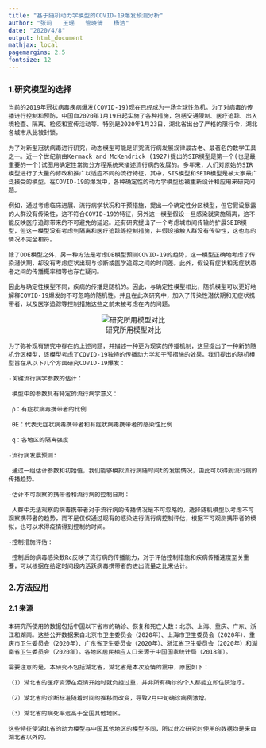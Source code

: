 ```yaml
---
title: "基于随机动力学模型的COVID-19爆发预测分析"
author: "张莉   王瑶   管晓倩   杨洁"
date: "2020/4/8"
output: html_document
mathjax: local
pagemargins: 2.5
fontsize: 12
---
```

### 1.研究模型的选择

    当前的2019年冠状病毒疾病爆发(COVID-19)现在已经成为一场全球性危机。为了对病毒的传播进行控制和预防，中国自2020年1月19日起实施了各种措施，包括交通限制、医疗追踪、出入境检查、隔离、检疫和宣传活动等。特别是2020年1月23日，湖北省出台了严格的限行令，湖北各城市从此被封锁。

    为了对新型冠状病毒进行研究，动态模型可能是研究流行病发展规律最古老、最著名的数学工具之一。近一个世纪前由Kermack and McKendrick (1927)提出的SIR模型是第一个(也是最重要的一个)试图用确定性常微分方程系统来描述流行病的发展的。多年来，人们对原始的SIR模型进行了大量的修改和推广以适应不同的流行特征，其中，SIS模型和SEIR模型是被大家最广泛接受的模型。在COVID-19的爆发中，各种确定性的动力学模型也被重新设计和应用来研究问题。

    例如，通过考虑临床进展、流行病学状况和干预措施，提出一个确定性分区模型，但它假设暴露的人群没有传染性，这不符合COVID-19的特征，另外这一模型假设一旦感染就实施隔离，这不能反映医疗追踪带来的不可避免的延迟。还有研究提出了一个考虑城市间传输的扩展SEIR模型，但这一模型没有考虑到隔离和医疗追踪等控制措施，并假设接触人群没有传染性，这也与的情况不完全相符。

    除了ODE模型之外，另一种方法是考虑DE模型预测COVID-19的趋势，这一模型正确地考虑了传染潜伏期，却没有考虑症状出现与诊断或医学追踪之间的时间差。此外，假设有症状和无症状患者之间的传播概率相等也存在疑问。

    因此与确定性模型不同，疾病的传播是随机的。因此，与确定性模型相比，随机模型可以更好地解释COVID-19爆发的不可忽略的随机性。并且在此次研究中，加入了传染性潜伏期和无症状携带者，以及医学追踪等控制措施这些之前未被考虑在内的问题。
    
<center>![研究所用模型对比](image\1.png)</center>

    为了弥补现有研究中存在的上述问题，并描述一种更为现实的传播机制，这里提出了一种新的随机分区模型，该模型考虑了COVID-19独特的传播动力学和干预措施的效果。我们提出的随机模型旨在从以下几个方面研究COVID-19爆发：

    -关键流行病学参数的估计：

     模型中的参数具有特定的流行病学意义：
 
     ρ：有症状病毒携带者的比例
  
     θE：代表无症状病毒携带者和有症状病毒携带者的感染性比例
  
     q：各地区的隔离强度

    -流行病发展预测:

     通过一组估计参数和初始值，我们能够模拟流行病随时间t的发展情况，由此可以得到流行病的传播趋势。

    -估计不可观察的携带者和流行病的控制日期：

     人群中无法观察的病毒携带者对于流行病的传播情况是不可忽略的，选择随机模型以考虑不可观察携带者的趋势，而不是仅仅通过现有的感染进行流行病控制评估，根据不可观测携带者的模拟，也可以求得疫情得到控制的时间。

    -控制措施评估：

     控制后的病毒感染数Rc反映了流行病的传播能力，对于评估控制措施和疾病传播速度至关重要，可以根据在给定时间段内活跃病毒携带者的进出流量之比来估计。

### 2.方法应用

#### 2.1 来源

    本研究所使用的数据包括中国以下省市的确诊、恢复和死亡人数：北京、上海、重庆、广东、浙江和湖南。这些公开数据来自北京市卫生委员会（2020年）、上海市卫生委员会（2020年）、重庆市卫生委员会（2020年）、广东省卫生委员会（2020年）、浙江省卫生委员会（2020年）和湖南省卫生委员会（2020年）。各地区居民相应人口来源于中国国家统计局（2018年）。

    需要注意的是，本研究不包括湖北省，湖北省是本次疫情的震中，原因如下：

    （1）湖北省的医疗资源在疫情开始时就负担过重，并非所有确诊的个人都能立即住院治疗。

    （2）湖北省的诊断标准随着时间的推移而改变，导致2月中旬确诊病例激增。

    （3）湖北省的病死率远高于全国其他地区。

    这些特征使湖北省的动力模型与中国其他地区的模型不同，所以此次研究时使用的数据均是来自湖北省以外的。
